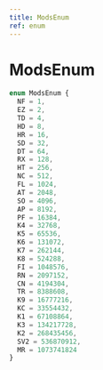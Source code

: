 ```yaml
---
title: ModsEnum
ref: enum
---
```


# ModsEnum

```ts
enum ModsEnum {
  NF = 1,
  EZ = 2,
  TD = 4,
  HD = 8,
  HR = 16,
  SD = 32,
  DT = 64,
  RX = 128,
  HT = 256,
  NC = 512,
  FL = 1024,
  AT = 2048,
  SO = 4096,
  AP = 8192,
  PF = 16384,
  K4 = 32768,
  K5 = 65536,
  K6 = 131072,
  K7 = 262144,
  K8 = 524288,
  FI = 1048576,
  RN = 2097152,
  CN = 4194304,
  TR = 8388608,
  K9 = 16777216,
  KC = 33554432,
  K1 = 67108864,
  K3 = 134217728,
  K2 = 268435456,
  SV2 = 536870912,
  MR = 1073741824
}
```
